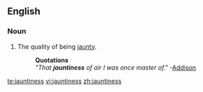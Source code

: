 ==English==

===Noun===
{{en-noun|es}}
# The quality of being [[jaunty]].
#:'''Quotations'''
#:''"That '''jauntiness''' of air I was once master of."''  -[[Addison]]

[[te:jauntiness]]
[[vi:jauntiness]]
[[zh:jauntiness]]